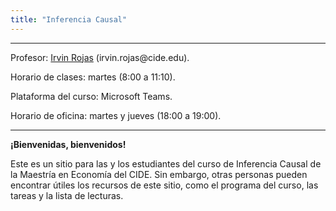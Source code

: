 ```yaml
---
title: "Inferencia Causal"
---
```


---

Profesor: [Irvin Rojas](https://rojasirvin.github.io/){target="_blank"} (irvin.rojas\@cide.edu).

Horario de clases: martes (8:00 a 11:10).

Plataforma del curso: Microsoft Teams.

Horario de oficina: martes y jueves (18:00 a 19:00).

---

**¡Bienvenidas, bienvenidos!**

Este es un sitio para las y los estudiantes del curso de Inferencia Causal de la Maestría en Economía del CIDE. Sin embargo, otras personas pueden encontrar útiles los recursos de este sitio, como el programa del curso, las tareas y la lista de lecturas.
